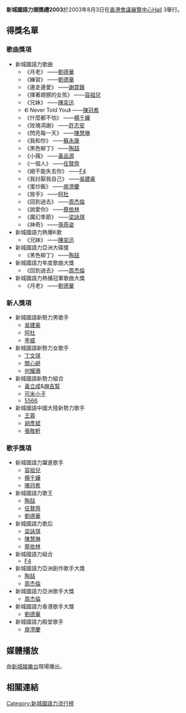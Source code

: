 '''新城國語力頒獎禮2003'''於2003年8月3日在[[香港會議展覽中心|香港會議展覽中心]]Hall 3舉行。

== 得獎名單 ==
=== 歌曲獎項 ===
* 新城國語力歌曲
**《月老》 ——[[劉德華|劉德華]]
**《練習》 ——[[劉德華|劉德華]]
**《邊走邊愛》 ——[[謝霆鋒|謝霆鋒]]
**《揮著翅膀的女孩》 ——[[容祖兒|容祖兒]]
**《兄妹》 ——[[陳奕迅|陳奕迅]]
**《I Never Told You》 ——[[陳冠希|陳冠希]]
**《什麼都不怕》 ——[[楊千嬅|楊千嬅]]
**《玫瑰凋謝》 ——[[許志安|許志安]]
**《閃亮每一天》 ——[[陳慧琳|陳慧琳]]
**《我和你》 ——[[蘇永康|蘇永康]]
**《黑色柳丁》 ——[[陶喆|陶喆]]
**《小薇》 ——[[黃品源|黃品源]]
**《一個人》 ——[[任賢齊|任賢齊]]
**《絕不能失去你》 ——[[F4|F4]]
**《我討厭我自己》 ——[[吳建豪|吳建豪]]
**《蛋炒飯》 ——[[庾澄慶|庾澄慶]]
**《放手》 ——[[阿杜_(新加坡歌手)|阿杜]]
**《回到過去》 ——[[周杰倫|周杰倫]]
**《說愛你》 ——[[蔡依林|蔡依林]]
**《魔幻季節》 ——[[梁詠琪|梁詠琪]]
**《神奇》 ——[[孫燕姿|孫燕姿]]
* 新城國語力熱爆K歌
**《兄妹》 ——[[陳奕迅|陳奕迅]]
* 新城國語力亞洲大碟獎
**《黑色柳丁》 ——[[陶喆|陶喆]]
* 新城國語力年度歌曲大獎
**《回到過去》 ——[[周杰倫|周杰倫]]
* 新城國語力熱播冠軍歌曲大獎
**《月老》 ——[[劉德華|劉德華]]

=== 新人獎項 ===
* 新城國語新勢力男歌手
**[[吳建豪|吳建豪]]
**[[阿杜_(新加坡歌手)|阿杜]]
**[[李威|李威]]
* 新城國語新勢力女歌手
**[[丁文琪|丁文琪]]
**[[關心妍|關心妍]]
**[[何耀珊|何耀珊]]
* 新城國語新勢力組合
**[[黃立成|黃立成]]&[[麻吉幫|麻吉幫]]
**[[可米小子|可米小子]]
**[[5566|5566]]
*新城國語中國大陸新勢力歌手
**[[王蓉|王蓉]]
**[[胡彥斌|胡彥斌]]
**[[張敬軒|張敬軒]]

=== 歌手獎項 ===
* 新城國語力躍進歌手
**[[容祖兒|容祖兒]]
**[[楊千嬅|楊千嬅]]
**[[陳冠希|陳冠希]]
* 新城國語力歌王
**[[陶喆|陶喆]]
**[[任賢齊|任賢齊]]
**[[劉德華|劉德華]]
* 新城國語力歌后
**[[梁詠琪|梁詠琪]]
**[[陳慧琳|陳慧琳]]
**[[蔡依林|蔡依林]]
* 新城國語力組合
**[[F4|F4]]
* 新城國語力亞洲創作歌手大獎
**[[陶喆|陶喆]]
**[[周杰倫|周杰倫]]
* 新城國語力亞洲歌手大獎
**[[周杰倫|周杰倫]]
* 新城國語力香港歌手大獎
**[[劉德華|劉德華]]
*新城國語力殿堂歌手
**[[庾澄慶|庾澄慶]]

== 媒體播放 ==
由[[新城娛樂台|新城娛樂台]]現場播出。

== 相關連結 ==
{{新城國語力頒獎禮}}
{{香港音乐颁奖典礼}}

[[Category:新城國語力流行榜|Category:新城國語力流行榜]]